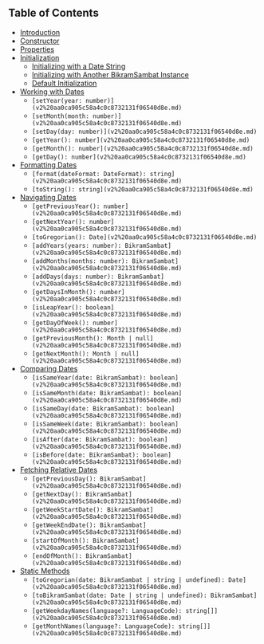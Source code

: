 ## Table of Contents

- [Introduction](/introduction)
- [Constructor](/constructor)
- [Properties](/properties)
- [Initialization](/initialization)
  - [Initializing with a Date String](/initialization/with-date-string)
  - [Initializing with Another BikramSambat Instance](/initialization/with-another-date-instance)
  - [Default Initialization](/initialization/default-initialization)
- [Working with Dates](/working-with-dates)
  - `[setYear(year: number)](v2%20aa0ca905c58a4c0c8732131f06540d8e.md)`
  - `[setMonth(month: number)](v2%20aa0ca905c58a4c0c8732131f06540d8e.md)`
  - `[setDay(day: number)](v2%20aa0ca905c58a4c0c8732131f06540d8e.md)`
  - `[getYear(): number](v2%20aa0ca905c58a4c0c8732131f06540d8e.md)`
  - `[getMonth(): number](v2%20aa0ca905c58a4c0c8732131f06540d8e.md)`
  - `[getDay(): number](v2%20aa0ca905c58a4c0c8732131f06540d8e.md)`
- [Formatting Dates](v2%20aa0ca905c58a4c0c8732131f06540d8e.md)
  - `[format(dateFormat: DateFormat): string](v2%20aa0ca905c58a4c0c8732131f06540d8e.md)`
  - `[toString(): string](v2%20aa0ca905c58a4c0c8732131f06540d8e.md)`
- [Navigating Dates](v2%20aa0ca905c58a4c0c8732131f06540d8e.md)
  - `[getPreviousYear(): number](v2%20aa0ca905c58a4c0c8732131f06540d8e.md)`
  - `[getNextYear(): number](v2%20aa0ca905c58a4c0c8732131f06540d8e.md)`
  - `[toGregorian(): Date](v2%20aa0ca905c58a4c0c8732131f06540d8e.md)`
  - `[addYears(years: number): BikramSambat](v2%20aa0ca905c58a4c0c8732131f06540d8e.md)`
  - `[addMonths(months: number): BikramSambat](v2%20aa0ca905c58a4c0c8732131f06540d8e.md)`
  - `[addDays(days: number): BikramSambat](v2%20aa0ca905c58a4c0c8732131f06540d8e.md)`
  - `[getDaysInMonth(): number](v2%20aa0ca905c58a4c0c8732131f06540d8e.md)`
  - `[isLeapYear(): boolean](v2%20aa0ca905c58a4c0c8732131f06540d8e.md)`
  - `[getDayOfWeek(): number](v2%20aa0ca905c58a4c0c8732131f06540d8e.md)`
  - `[getPreviousMonth(): Month | null](v2%20aa0ca905c58a4c0c8732131f06540d8e.md)`
  - `[getNextMonth(): Month | null](v2%20aa0ca905c58a4c0c8732131f06540d8e.md)`
- [Comparing Dates](v2%20aa0ca905c58a4c0c8732131f06540d8e.md)
  - `[isSameYear(date: BikramSambat): boolean](v2%20aa0ca905c58a4c0c8732131f06540d8e.md)`
  - `[isSameMonth(date: BikramSambat): boolean](v2%20aa0ca905c58a4c0c8732131f06540d8e.md)`
  - `[isSameDay(date: BikramSambat): boolean](v2%20aa0ca905c58a4c0c8732131f06540d8e.md)`
  - `[isSameWeek(date: BikramSambat): boolean](v2%20aa0ca905c58a4c0c8732131f06540d8e.md)`
  - `[isAfter(date: BikramSambat): boolean](v2%20aa0ca905c58a4c0c8732131f06540d8e.md)`
  - `[isBefore(date: BikramSambat): boolean](v2%20aa0ca905c58a4c0c8732131f06540d8e.md)`
- [Fetching Relative Dates](v2%20aa0ca905c58a4c0c8732131f06540d8e.md)
  - `[getPreviousDay(): BikramSambat](v2%20aa0ca905c58a4c0c8732131f06540d8e.md)`
  - `[getNextDay(): BikramSambat](v2%20aa0ca905c58a4c0c8732131f06540d8e.md)`
  - `[getWeekStartDate(): BikramSambat](v2%20aa0ca905c58a4c0c8732131f06540d8e.md)`
  - `[getWeekEndDate(): BikramSambat](v2%20aa0ca905c58a4c0c8732131f06540d8e.md)`
  - `[startOfMonth(): BikramSambat](v2%20aa0ca905c58a4c0c8732131f06540d8e.md)`
  - `[endOfMonth(): BikramSambat](v2%20aa0ca905c58a4c0c8732131f06540d8e.md)`
- [Static Methods](v2%20aa0ca905c58a4c0c8732131f06540d8e.md)
  - `[toGregorian(date: BikramSambat | string | undefined): Date](v2%20aa0ca905c58a4c0c8732131f06540d8e.md)`
  - `[toBikramSambat(date: Date | string | undefined): BikramSambat](v2%20aa0ca905c58a4c0c8732131f06540d8e.md)`
  - `[getWeekdayNames(language?: LanguageCode): string[]](v2%20aa0ca905c58a4c0c8732131f06540d8e.md)`
  - `[getMonthNames(language?: LanguageCode): string[]](v2%20aa0ca905c58a4c0c8732131f06540d8e.md)`
